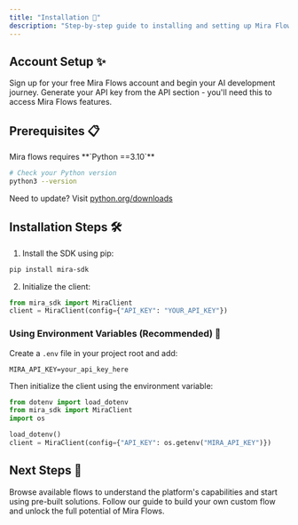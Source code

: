 ```yaml
---
title: "Installation 🚀"
description: "Step-by-step guide to installing and setting up Mira Flows SDK for your project"
---
```


## Account Setup ✨
<CardGroup cols="2">
  <Card title="1. Create Account" icon="user-plus" href="https://console.mira.network">
    Sign up for your free Mira Flows account and begin your AI development journey.
  </Card>
  <Card title="2. Get API Key" icon="key" href="https://console.mira.network">
    Generate your API key from the API section - you'll need this to access Mira Flows features.
  </Card>
</CardGroup>

## Prerequisites 📋
<Warning>
  Mira flows requires **`Python ==3.10`**
</Warning>

```bash
# Check your Python version
python3 --version
```

Need to update? Visit [python.org/downloads](https://python.org/downloads)

## Installation Steps 🛠️
1. Install the SDK using pip:
```bash
pip install mira-sdk
```

2. Initialize the client:
```python
from mira_sdk import MiraClient
client = MiraClient(config={"API_KEY": "YOUR_API_KEY"})
```

### Using Environment Variables (Recommended) 🔐
Create a `.env` file in your project root and add:
```plaintext
MIRA_API_KEY=your_api_key_here
```

Then initialize the client using the environment variable:
```python
from dotenv import load_dotenv
from mira_sdk import MiraClient
import os

load_dotenv()
client = MiraClient(config={"API_KEY": os.getenv("MIRA_API_KEY")})
```

## Next Steps 🎯
<CardGroup cols="2">
  <Card title="Explore Marketplace" icon="store" href="https://console.mira.network/">
    Browse available flows to understand the platform's capabilities and start using pre-built solutions.
  </Card>
  <Card title="Create Your First Flow" icon="wand-magic-sparkles" href="./building-your-own-flow.md">
    Follow our guide to build your own custom flow and unlock the full potential of Mira Flows.
  </Card>
</CardGroup>